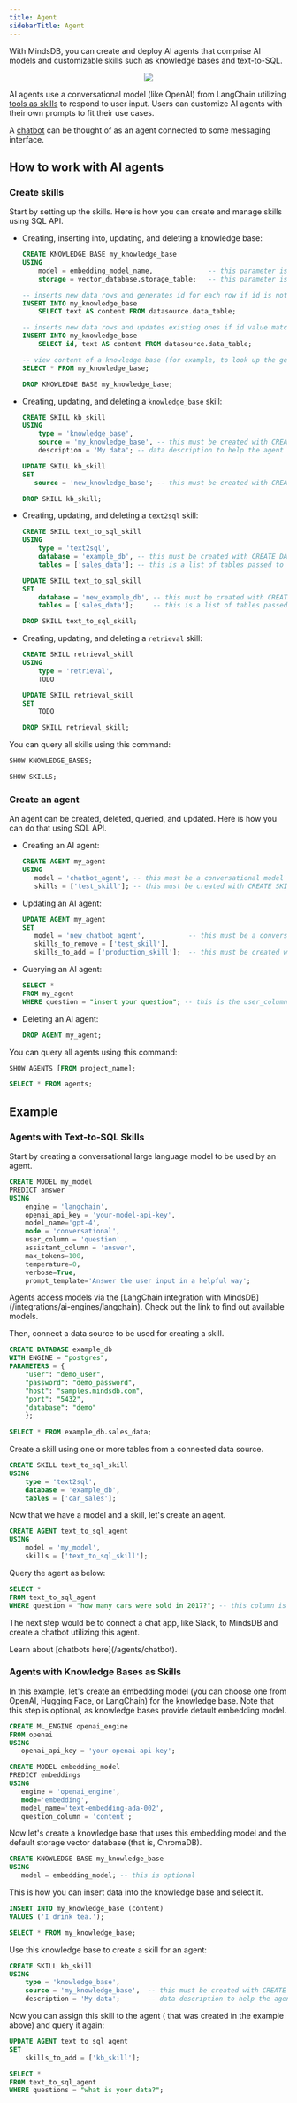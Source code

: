 ```yaml
---
title: Agent
sidebarTitle: Agent
---
```


With MindsDB, you can create and deploy AI agents that comprise AI models and customizable skills such as knowledge bases and text-to-SQL.

<p align="center">
  <img src="/assets/agent_diagram.png" />
</p>

AI agents use a conversational model (like OpenAI) from LangChain utilizing [tools as skills](https://python.langchain.com/docs/modules/agents/tools/) to respond to user input. Users can customize AI agents with their own prompts to fit their use cases.

A [chatbot](/agents/chatbot) can be thought of as an agent connected to some messaging interface.

## How to work with AI agents

### Create skills

Start by setting up the skills. Here is how you can create and manage skills using SQL API.

* Creating, inserting into, updating, and deleting a knowledge base:

    ```sql
    CREATE KNOWLEDGE BASE my_knowledge_base
    USING
        model = embedding_model_name,              -- this parameter is optional; if not provided, a suitable embedding model is chosen for the task
        storage = vector_database.storage_table;   -- this parameter is optional; if not provided, the default ChromaDB is used for storage

    -- inserts new data rows and generates id for each row if id is not provided
    INSERT INTO my_knowledge_base
        SELECT text AS content FROM datasource.data_table;

    -- inserts new data rows and updates existing ones if id value matches
    INSERT INTO my_knowledge_base
        SELECT id, text AS content FROM datasource.data_table;

    -- view content of a knowledge base (for example, to look up the generated id values)
    SELECT * FROM my_knowledge_base;

    DROP KNOWLEDGE BASE my_knowledge_base;
    ```

* Creating, updating, and deleting a `knowledge_base` skill:

    ```sql
    CREATE SKILL kb_skill
    USING
        type = 'knowledge_base',
        source = 'my_knowledge_base', -- this must be created with CREATE KNOWLEDGE BASE
        description = 'My data'; -- data description to help the agent know when to use the knowledge base

    UPDATE SKILL kb_skill
    SET
       source = 'new_knowledge_base'; -- this must be created with CREATE KNOWLEDGE BASE

    DROP SKILL kb_skill;
    ```

* Creating, updating, and deleting a `text2sql` skill:

    ```sql
    CREATE SKILL text_to_sql_skill
    USING
        type = 'text2sql',
        database = 'example_db', -- this must be created with CREATE DATABASE
        tables = ['sales_data']; -- this is a list of tables passed to this skill

    UPDATE SKILL text_to_sql_skill
    SET
        database = 'new_example_db', -- this must be created with CREATE DATABASE
        tables = ['sales_data'];     -- this is a list of tables passed to this skill

    DROP SKILL text_to_sql_skill;
    ```

* Creating, updating, and deleting a `retrieval` skill:

    ```sql
    CREATE SKILL retrieval_skill
    USING
        type = 'retrieval',
        TODO

    UPDATE SKILL retrieval_skill
    SET
        TODO

    DROP SKILL retrieval_skill;
    ```

You can query all skills using this command:

```sql
SHOW KNOWLEDGE_BASES;

SHOW SKILLS;
```

### Create an agent

An agent can be created, deleted, queried, and updated. Here is how you can do that using SQL API.

* Creating an AI agent:

    ```sql
    CREATE AGENT my_agent
    USING
       model = 'chatbot_agent', -- this must be a conversational model created with CREATE MODEL (as in the Example section)
       skills = ['test_skill']; -- this must be created with CREATE SKILL
    ```

* Updating an AI agent:

    ```sql
    UPDATE AGENT my_agent
    SET
       model = 'new_chatbot_agent',           -- this must be a conversational model created with CREATE MODEL
       skills_to_remove = ['test_skill'],
       skills_to_add = ['production_skill'];  -- this must be created with CREATE SKILL
    ```

* Querying an AI agent:

    ```sql
    SELECT *
    FROM my_agent
    WHERE question = "insert your question"; -- this is the user_column parameter as defined when creating a conversational model for the agent (as in the Example section)
    ```

* Deleting an AI agent:

    ```sql
    DROP AGENT my_agent;
    ```

You can query all agents using this command:

```sql
SHOW AGENTS [FROM project_name];

SELECT * FROM agents;
```

## Example

### Agents with Text-to-SQL Skills

Start by creating a conversational large language model to be used by an agent.

```sql
CREATE MODEL my_model
PREDICT answer
USING
    engine = 'langchain',
    openai_api_key = 'your-model-api-key',
    model_name='gpt-4',
    mode = 'conversational',
    user_column = 'question' ,
    assistant_column = 'answer',
    max_tokens=100,
    temperature=0,
    verbose=True,
    prompt_template='Answer the user input in a helpful way';
```

<Tip>
Agents access models via the [LangChain integration with MindsDB](/integrations/ai-engines/langchain). Check out the link to find out available models.
</Tip>

Then, connect a data source to be used for creating a skill.

```sql
CREATE DATABASE example_db
WITH ENGINE = "postgres",
PARAMETERS = {
    "user": "demo_user",
    "password": "demo_password",
    "host": "samples.mindsdb.com",
    "port": "5432",
    "database": "demo"
    };
 
SELECT * FROM example_db.sales_data;
```

Create a skill using one or more tables from a connected data source.

```sql
CREATE SKILL text_to_sql_skill
USING
    type = 'text2sql',
    database = 'example_db',
    tables = ['car_sales'];
```

Now that we have a model and a skill, let's create an agent.

```sql
CREATE AGENT text_to_sql_agent
USING
    model = 'my_model',
    skills = ['text_to_sql_skill'];
```

Query the agent as below:

```sql
SELECT *
FROM text_to_sql_agent
WHERE question = "how many cars were sold in 2017?"; -- this column is defined in the user_column parameter in CREATE MODEL
```

The next step would be to connect a chat app, like Slack, to MindsDB and create a chatbot utilizing this agent.

<Tip>
Learn about [chatbots here](/agents/chatbot).
</Tip>

### Agents with Knowledge Bases as Skills

In this example, let's create an embedding model (you can choose one from OpenAI, Hugging Face, or LangChain) for the knowledge base. Note that this step is optional, as knowledge bases provide default embedding model.

```sql
CREATE ML_ENGINE openai_engine
FROM openai
USING
   openai_api_key = 'your-openai-api-key';

CREATE MODEL embedding_model
PREDICT embeddings
USING
   engine = 'openai_engine',
   mode='embedding',
   model_name='text-embedding-ada-002',
   question_column = 'content';
```

Now let's create a knowledge base that uses this embedding model and the default storage vector database (that is, ChromaDB).

```sql
CREATE KNOWLEDGE BASE my_knowledge_base
USING
   model = embedding_model; -- this is optional
```

This is how you can insert data into the knowledge base and select it.

```sql
INSERT INTO my_knowledge_base (content)
VALUES ('I drink tea.');

SELECT * FROM my_knowledge_base;
```

Use this knowledge base to create a skill for an agent:

```sql
CREATE SKILL kb_skill
USING
    type = 'knowledge_base',
    source = 'my_knowledge_base',  -- this must be created with CREATE KNOWLEDGE BASE
    description = 'My data';       -- data description to help the agent know when to use the knowledge base
```

Now you can assign this skill to the agent ( that was created in the example above) and query it again:

```sql
UPDATE AGENT text_to_sql_agent
SET
    skills_to_add = ['kb_skill'];

SELECT *
FROM text_to_sql_agent
WHERE questions = "what is your data?";
```

